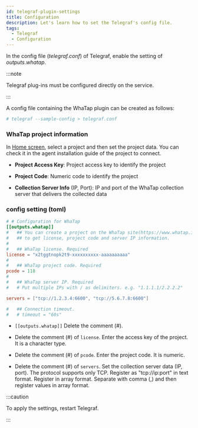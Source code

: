 ```yaml
---
id: telegraf-plugin-settings
title: Configuration
description: Let's learn how to set the Telegraf's config file.
tags:
  - Telegraf
  - Configuration
---
```


In the config file (_telegraf.conf_) of Telegraf, enable the setting of _outputs.whatap_.

:::note

Telegraf plug-ins must be configured directly on the service.

:::

A config file containing the WhaTap plugin can be created as follows:

```bash title=SH
# telegraf --sample-config > telegraf.conf
```

### WhaTap project information

In [Home screen](https://service.whatap.io/), select a project and then set the project data. You can check it in the agent installation guide of the project to connect.

- **Project Access Key**: Project access key to identify the project

- **Project Code**: Numeric code to identify the project

- **Collection Server Info** (IP, Port): IP and port of the WhaTap collection server that delivers the collected data

### config setting (toml)

```toml title='/etc/telegraf/telegraf.conf'
# # Configuration for WhaTap
[[outputs.whatap]]
#   ## You can create a project on the WhaTap site(https://www.whatap.io)
#   ## to get license, project code and server IP information.
#
#   ## WhaTap license. Required
license = "x2tggtnopk2t9-xxxxxxxxxx-aaaaaaaaaa"
#
#   ## WhaTap project code. Required
pcode = 118
#
#   ## WhaTap server IP. Required
#   # Put multiple IPs with / as delimiters. e.g. "1.1.1.1/2.2.2.2"

servers = ["tcp://1.2.3.4:6600", "tcp://5.6.7.8:6600"]

#   ## Connection timeout.
#   # timeout = "60s"
```

- `[[outputs.whatap]]` Delete the comment (#).

- Delete the comment (#) of `license`. Enter the access key of the project. It is a character type.

- Delete the comment (#) of `pcode`. Enter the project code. It is numeric.

- Delete the comment (#) of `servers`. Set the collection server data (IP, port). The protocol supports only TCP. Register as "tcp://ip:port" in text format. Register in array format. Separate with comma (,) and then register values in array format.

:::caution

To apply the settings, restart Telegraf.

:::
